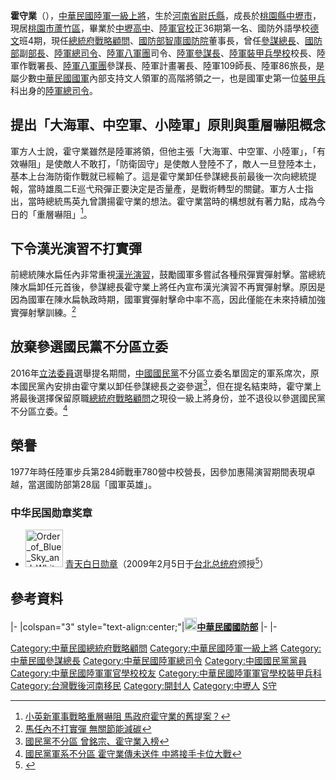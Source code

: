 {{Infobox_officeholder
|前綴尊稱=[[中華民國陸軍|中華民國陸軍]][[一級上將|一級上將]]
|後綴尊稱=[[將軍|將軍]]
| name = 霍守業
| image name =Army (ROCA) Senior General Huoh Shoou-yeh 陸軍一級上將霍守業 (09.03 「中華民國106年秋祭忠烈殉職人員典禮」出席的三軍代表 36155436204 053985938a o).jpg
| caption=霍守業2017年9月3日攝於[[國民革命忠烈祠|國民革命忠烈祠]]。
| width = 
| order = {{flagicon image|Institute for National Defense and Security Research logo.png}} 第2任[[國防安全研究院|國防安全研究院]]董事長
| president = [[蔡英文|蔡英文]]
| predecessor = [[馮世寬|馮世寬]]（[[中華民國空軍|空軍]]）
| term_start = 2019年10月1日
| term_end = 
| order1 = {{ROC}}[[總統府戰略顧問|總統府戰略顧問]]
| term_start1 = 2009年2月5日
| term_end1 = 
| term_start2 = 2006年2月16日
| term_end2 = 2007年1月31日
| order3 = {{flagicon image|ROC General Chief of Staff of the Ministry of National Defense Flag.svg}} 第20任[[中華民國參謀總長|參謀總長]]
| president3    = [[陳水扁|陳水扁]]→[[馬英九|馬英九]]
| term_start3 = 2007年2月1日
| term_end3 = 2009年2月4日
| predecessor3 = [[李天羽|李天羽]]（[[中華民國空軍|空軍]]）
| successor3 = [[林鎮夷|林鎮夷]]（[[中華民國海軍|海軍]]）
| order4 = {{flagicon image|ROC Ministry of National Defense Flag.svg}} 第2任[[中華民國國防部|國防部]][[軍備|軍備]]副部長
| term_start4 = 2004年5月20日
| term_end4 = 2006年2月15日
| predecessor4 = [[陳肇敏|陳肇敏]]（[[中華民國空軍|空軍]]）
| successor4 = [[朱凱生|朱凱生]]
| order5 = {{flagicon image|ROC Commanding General of Army Flag.svg}} 第23任[[中華民國陸軍司令|陸軍總司令]]
| term_start5 = 2002年2月1日
| term_end5 = 2004年5月19日
| predecessor5 = [[陳鎮湘|陳鎮湘]]
| successor5 = [[朱凱生|朱凱生]]
| order6 = {{flagicon image|Flag of the Republic of China Army.svg}} 第10任[[陸軍八軍團|陸軍八軍團]]司令
| president6 = [[李登輝|李登輝]]
| term_start6 = 1997年7月1日
| term_end6 = 1999年1月31日
| predecessor6 = [[丁渝洲|丁渝洲]]
| successor6 = [[安家鈺|安家鈺]]
| order7 = {{flagicon image|Flag of the Republic of China Army.svg}} 第15任[[陸軍裝甲兵訓練指揮部|陸軍裝甲兵學校]]校長
| term_start7 = 1993年9月1日
| term_end7 = 1995年3月31日  
| predecessor7 = [[胡允武|胡允武]]
| successor7 = [[王福安|王福安]]
| Sex = 男 
| Native place = [[河南省|河南省]][[尉氏縣|尉氏縣]]
| date of birth ={{birth_date_and_age|1943|4|24|mf=y}}
| place of birth = {{ROC-1928|河南省}}[[尉氏縣|尉氏縣]]
| nationality = {{ROC}}
| allegiance = {{ROC}}
| branch = {{flagicon image|Flag of the Republic of China Army.svg}} [[中華民國陸軍|中華民國陸軍]]
| rank = {{flagicon image|ROCA Senior General's Flag.svg}} [[大將#中華民國|一級上將]]
| serviceyears = 1967年－至今
| educate = 
*[[中壢高中|臺灣省立中壢高級中學]]<br><span style="color: blue;">(1963年)</span>
*陸軍軍官學校36期[[裝甲兵|裝甲兵]]科<br><span style="color: blue;">(1967年)</span>
*國防外語學校德文班4期<br><span style="color: blue;">(1967年)</span>
*三軍大學陸軍指揮參謀學院60年班<br><span style="color: blue;">(1971年)</span>
*三軍大學戰爭學院70年班<br><span style="color: blue;">(1981年)</span>
*三軍大學戰爭學院兵學研究所78年班<br><span style="color: blue;">(1989年)</span>
| past = 
*陸軍裝甲獨立第86旅旅長
*陸軍機械化步兵第109師師長<br><span style="color: blue;">(1990年1月-)</span>
*陸軍總司令部計畫署署長
*陸軍第八軍團司令部參謀長
*陸軍總司令部作戰署署長<br><span style="color: blue;">(1991年10月-1993年6月30日)</span>
*陸軍裝甲兵訓指揮部指揮官兼裝甲兵學校校長<br><span style="color: blue;">(1993年7月1日-1995年4月1日)</span>
*陸軍總司令部參謀長<br><span style="color: blue;">(1995年4月1日-1997年6月30日)</span>
*陸軍第八軍團司令部司令<br><span style="color: blue;">(1997年7月1日-1999年1月31日)</span>
*陸軍總司令部副總司令<br><span style="color: blue;">(1999年2月1日-2001年8月31日)</span>
*國防部參謀本部副參謀總長<br><span style="color: blue;">(2001年9月1日-2002年1月31日)</span>
*陸軍總司令部總司令<br><span style="color: blue;">(2002年2月1日-2004年5月19日)</span>
*國防部軍備副部長<br><span style="color: blue;">(2004年5月20日-2006年2月15日)</span>
*總統府戰略顧問<br><span style="color: blue;">(2006年2月16日-2007年1月31日)</span>
*國防部參謀本部參謀總長<br><span style="color: blue;">(2007年2月1日-2009年2月4日) </span>
*總統府戰略顧問<br><span style="color: blue;">(2009年2月5日-)</span>
*國防安全研究院董事長<br><span style="color: blue;">(2019年10月1日-) </span>
}}
'''霍守業'''（{{bd|1943年|4月24日|catIdx=Huo霍}}），[[中華民國陸軍|中華民國陸軍]][[一級上將|一級上將]]，生於[[河南省_(中華民國)|河南省]][[尉氏縣|尉氏縣]]，成長於[[桃園縣_(1950年－2014年)|桃園縣]][[中壢市|中壢市]]，現居[[桃園市|桃園市]][[蘆竹區|蘆竹區]]，畢業於[[中壢高中|中壢高中]]、[[陸軍官校|陸軍官校]]正36期第一名、國防外語學校[[德文|德文]]班4期，現任[[總統府戰略顧問|總統府戰略顧問]]、[[中華民國國防部|國防部]][[智庫|智庫]][[國防院|國防院]]董事長，曾任[[中華民國參謀總長|參謀總長]]、[[中華民國國防部|國防部]]副[[中華民國國防部部長|部長]]、[[中華民國陸軍司令|陸軍總司令]]、[[陸軍八軍團|陸軍八軍團]]司令、[[中華民國陸軍|陸軍]][[參謀長|參謀長]]、[[陸軍裝甲兵訓練指揮部|陸軍裝甲兵學校]]校長、陸軍作戰署長、[[陸軍八軍團|陸軍八軍團]]參謀長、陸軍計畫署長、陸軍109師長、陸軍86旅長，是屬少數[[中華民國國軍|中華民國國軍]]內部支持文人領軍的高階將領之一，也是國軍史第一位[[裝甲兵|裝甲兵]]科出身的[[中華民國陸軍司令|陸軍總司令]]。

==提出「大海軍、中空軍、小陸軍」原則與重層嚇阻概念==
軍方人士說，霍守業雖然是陸軍將領，但他主張「大海軍、中空軍、小陸軍」，「有效嚇阻」是使敵人不敢打，「防衛固守」是使敵人登陸不了，敵人一旦登陸本土，基本上台海防衛作戰就已經輸了。這是霍守業卸任參謀總長前最後一次向總統提報，當時雄風二E巡弋飛彈正要決定是否量產，是戰術轉型的關鍵。軍方人士指出，當時總統馬英九曾讚揚霍守業的想法。霍守業當時的構想就有著力點，成為今日的「重層嚇阻」<ref>[https://udn.com/news/story/1/2345773 小英新軍事戰略重層嚇阻 馬政府霍守業的舊提案？]</ref>。

==下令漢光演習不打實彈==
前總統陳水扁任內非常重視[[漢光演習|漢光演習]]，鼓勵國軍多嘗試各種飛彈實彈射擊。當總統陳水扁卸任元首後，參謀總長霍守業上將任內宣布漢光演習不再實彈射擊。原因是因為國軍在陳水扁執政時期，國軍實彈射擊命中率不高，因此僅能在未來持續加強實彈射擊訓練。<ref>[http://news.chinatimes.com/focus/11050105/112013040600096.html 馬任內不打實彈 無關節能減碳]{{webarchive|url=https://web.archive.org/web/20131029193733/http://news.chinatimes.com/focus/11050105/112013040600096.html |date=2013-10-29 }}</ref>

==放棄參選國民黨不分區立委==
{{See also|2016年中華民國立法委員選舉}}

2016年[[立法委員|立法委員]]選舉提名期間，[[中國國民黨|中國國民黨]]不分區立委名單固定的軍系席次，原本國民黨內安排由霍守業以卸任參謀總長之姿參選<ref>[http://m.ltn.com.tw/news/politics/paper/933253 國民黨不分區 曾銘宗、霍守業入榜]</ref>，但在提名結束時，霍守業上將最後選擇保留原職[[總統府戰略顧問|總統府戰略顧問]]之現役一級上將身份，並不退役以參選國民黨不分區立委。<ref>[http://m.ltn.com.tw/news/politics/breakingnews/1514124 國民黨軍系不分區 霍守業傳未送件 中將接手卡位大戰]</ref>

== 榮譽 ==
1977年時任陸軍步兵第284師戰車780營中校營長，因參加惠陽演習期間表現卓越，當選國防部第28屆「國軍英雄」。

===中华民国勋章奖章===
* [[File:Order_of_Blue_Sky_and_White_Sun_with_Grand_Cordon_ribbon.png|60px]] [[青天白日勋章|青天白日勋章]]（2009年2月5日于[[台北市|台北]][[总统府_(台湾)|总统府]]颁授<ref>{{cite web |url=https://www.president.gov.tw/NEWS/13033 |title=總統主持國防部高階將領授勳暨授階典禮 |publisher=中华民国总统府 |date=2009-02-05 |accessdate=2021-09-11 |archive-date= |archive-url= |dead-url=no}}</ref>）

== 參考資料 ==
{{reflist|3}}
{{start box}}
{{s-mil}}
|-
|colspan="3" style="text-align:center;"|'''[[File:ROC_Ministry_of_National_Defense_Seal.svg|20px]][[中華民國|中華民國]][[中華民國國防部|國防部]]'''
|-
{{s-before|[[陳鎮湘|陳鎮湘]]}}
{{s-title|[[中華民國陸軍總司令|陸軍總司令]]<br><small>第二十四任<br>2002年2月1日－2004年6月1日}}
{{s-after|[[朱凱生|朱凱生]]}}
|-
{{s-before|[[李天羽|李天羽]]}}
{{s-title|[[國防部參謀本部|參謀總長]]<br><small>第二十任<br>2007年2月1日－2009年2月4日}}
{{s-after|[[林鎮夷|林鎮夷]]}}
{{end box}}

{{中華民國一級上將}}
{{中華民國參謀總長}}
{{中華民國陸軍司令}}
{{DEFAULTSORT:Huo霍}}
[[Category:中華民國總統府戰略顧問|Category:中華民國總統府戰略顧問]]
[[Category:中華民國陸軍一級上將|Category:中華民國陸軍一級上將]]
[[Category:中華民國參謀總長|Category:中華民國參謀總長]]
[[Category:中華民國陸軍總司令|Category:中華民國陸軍總司令]]
[[Category:中國國民黨黨員|Category:中國國民黨黨員]]
[[Category:中華民國陸軍軍官學校校友|Category:中華民國陸軍軍官學校校友]]
[[Category:中華民國陸軍軍官學校裝甲兵科|Category:中華民國陸軍軍官學校裝甲兵科]]
[[Category:台灣戰後河南移民|Category:台灣戰後河南移民]]
[[Category:開封人|Category:開封人]]
[[Category:中壢人|Category:中壢人]]
[[Category:霍姓|S守]]